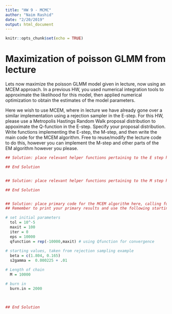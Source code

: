 ```yaml
---
title: "HW 9 - MCMC"
author: "Naim Rashid"
date: "2/20/2019"
output: html_document
---
```


```r
knitr::opts_chunk$set(echo = TRUE)
```

# Maximization of poisson GLMM from lecture

Lets now maximize the poisson GLMM model given in lecture, now using an MCEM approach.  In a previous HW, you used numerical integration tools to approximate the likelihood for this model, then applied numerical optimization to obtain the estimates of the model parameters.  

Here we wish to use MCEM, where in lecture we have already gone over a similar implementation using a rejection sampler in the E-step.  For this HW, please use a Metropolis Hastings Random Walk proposal distribution to appoximate the Q-function in the E-step.   Specify your proposal distribution.  Write functions implementing the E-step, the M-step, and then write the main code for the MCEM algorithm.  Free to reuse/modify the lecture code to do this, however you can implement the M-step and other parts of the EM algorithm however you please.

```r
## Solution: place relevant helper functions pertaining to the E step here 

## End Solution


## Solution: place relevant helper functions pertaining to the M step here 

## End Solution


## Solution: place primary code for the MCEM algorithm here, calling functions in the above two sections
## Remember to print your primary results and use the following starting values, and evaluate chain diagnostics for the final model

# set initial parameters
  tol = 10^-5
  maxit = 100
  iter = 0
  eps = 10000
  qfunction = rep(-10000,maxit) # using Qfunction for convergence
  
# starting values, taken from rejection sampling example
  beta = c(1.804, 0.165) 
  s2gamma =  0.000225 + .01 

# Length of chain
  M = 10000

# burn in
  burn.in = 2000

  
    
## End Solution


```
